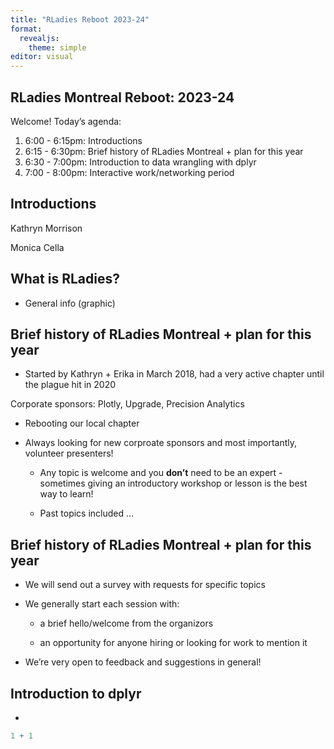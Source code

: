 ```yaml
---
title: "RLadies Reboot 2023-24"
format:
  revealjs: 
    theme: simple
editor: visual
---
```


## RLadies Montreal Reboot: 2023-24

Welcome! Today's agenda:

1.  6:00 - 6:15pm: Introductions
2.  6:15 - 6:30pm: Brief history of RLadies Montreal + plan for this year
3.  6:30 - 7:00pm: Introduction to data wrangling with dplyr
4.  7:00 - 8:00pm: Interactive work/networking period

## Introductions

Kathryn Morrison

Monica Cella

## What is RLadies?

-   General info (graphic)

## Brief history of RLadies Montreal + plan for this year  

-   Started by Kathryn + Erika in March 2018, had a very active chapter until the plague hit in 2020

Corporate sponsors: Plotly, Upgrade, Precision Analytics

-   Rebooting our local chapter

-   Always looking for new corproate sponsors and most importantly, volunteer presenters!

    -   Any topic is welcome and you **don't** need to be an expert - sometimes giving an introductory workshop or lesson is the best way to learn!

    -   Past topics included ...

## Brief history of RLadies Montreal + plan for this year  

-   We will send out a survey with requests for specific topics

-   We generally start each session with:

    -   a brief hello/welcome from the organizors

    -   an opportunity for anyone hiring or looking for work to mention it

-   We're very open to feedback and suggestions in general!

## Introduction to dplyr 

-   

```r
1 + 1
```
